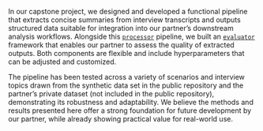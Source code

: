 
In our capstone project, we designed and developed a functional pipeline that extracts concise summaries from interview transcripts and outputs structured data suitable for integration into our partner's downstream analysis workflows. Alongside this [`processor`](https://github.com/avalanche-strategy/D2D/blob/main/src/d2d/processor.py) pipeline, we built an [`evaluator`](https://github.com/avalanche-strategy/D2D/blob/main/src/d2d/evaluator.py) framework that enables our partner to assess the quality of extracted outputs. Both components are flexible and include hyperparameters that can be adjusted and customized.

The pipeline has been tested across a variety of scenarios and interview topics drawn from the synthetic data set in the public repository and the partner's private dataset (not included in the public repository), demonstrating its robustness and adaptability. We believe the methods and results presented here offer a strong foundation for future development by our partner, while already showing practical value for real-world use.

